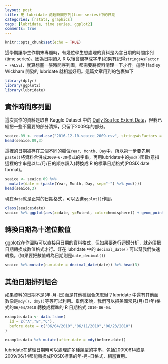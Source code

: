 ```yaml
---
layout: post
title: 用 lubridate 處理時間序列(time series)中的日期
categories: [rstats, graphics]
tags: [lubridate, time series, ggplot2]
comments: true
---
```


```r
knitr::opts_chunk$set(echo = TRUE)
```

這學期讓學生作期末專題時，有幾位學生想處理的資料是內含日期的時間序列(time series)。因為日期讀入 R 以後會儲存成字串(如果有記得`stringsAsFactor = FALSE`)，就算想畫一張時間序列圖，都需要將資料清理一下才行。這時 Hadley Wickham 開發的 lubridate 就相當好用。這篇文章用到的包裹如下

```r
library(dplyr)
library(ggplot2)
library(lubridate)
```

## 實作時間序列圖

這次實作的資料是取自 Kaggle Dataset 中的 [Daily Sea Ice Extent Data](https://www.kaggle.com/nsidcorg/daily-sea-ice-extent-data)，但我已經把一些不需要的部分清掉，只留下2009年的部分。

```r
seaice.09 <- read.csv("2016-12-10-seaice_2009.csv", stringsAsFactors = FALSE) %>% select(-Missing)
head(seaice.09,3)
```

這裡的日期被存在三個不同的欄位`Year`、`Month`、`Day`中，所以第一步要先用`paste()`將資料合併成`2009-6-30`樣式的字串，再用lubridate中的`ymd()`函數(意指這裡的字串是以年/月/日的順序讀入)轉換成 R 的標準日期格式(POSIX date format)。

```r
seaice <- seaice.09 %>% 
  mutate(date = (paste(Year, Month, Day, sep="-") %>% ymd()))
head(seaice,3)
```
現在`date`就是正常的日期格式，可以丟進`ggplot()`作圖。
```r
class(seaice$date)
seaice %>% ggplot(aes(x=date, y=Extent, color=hemisphere)) + geom_point()
```

## 轉換日期為十進位數值

ggplot2在作圖時可以直接用日期的資料格式，但如果要進行迴歸分析，就必須把日期轉換成數值格式才行。好在 lubridate 中的 `decimal_date()` 可以幫我們快速轉換。(如果要把數值轉為日期則是`date_decimal()`)

```r
seaice %>% mutate(num.date = decimal_date(date)) %>% head(3)
```

## 其他日期排列組合

如果資料的日期不是(年-月-日)而是其他種組合怎麼辦？lubridate 中還有其他函數像是`mdy()`、`dmy()`等等可以利用。舉例來說，我們可以把美國常見(月/日/年)格式的`06/04/2010` 轉換成標準的 R 日期格式 `2010-06-04`.

```r
example.data <- data.frame(
  id = c("A","B","C"),
  before.date = c("06/04/2010","06/11/2010","06/23/2010")
)

example.data %>% mutate(after.date = mdy(before.date))
```

lubridate在整理日期時可以處理許多種類型的字串，包括20090614或是2009/06/14都能轉換成POSIX標準的年-月-日格式，相當實用。
